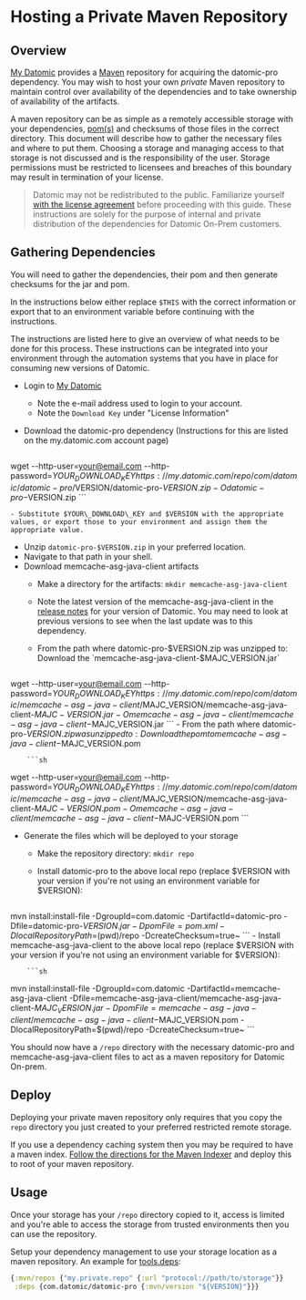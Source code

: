 Hosting a Private Maven Repository
==================================

Overview
--------

[My Datomic](https://my.datomic.com) provides a [Maven](https://maven.apache.org) repository for acquiring the datomic-pro dependency. You may wish to host your own *private* Maven repository to maintain control over availability of the dependencies and to take ownership of availability of the artifacts.

A maven repository can be as simple as a remotely accessible storage with your dependencies, [pom(s)](https://maven.apache.org/guides/introduction/introduction-to-the-pom.html) and checksums of those files in the correct directory. This document will describe how to gather the necessary files and where to put them. Choosing a storage and managing access to that storage is not discussed and is the responsibility of the user. Storage permissions must be restricted to licensees and breaches of this boundary may result in termination of your license.

> Datomic may not be redistributed to the public. Familiarize yourself [with the license agreement](https://www.datomic.com/on-prem-eula.html) before proceeding with this guide. These instructions are solely for the purpose of internal and private distribution of the dependencies for Datomic On-Prem customers.





Gathering Dependencies
----------------------

You will need to gather the dependencies, their pom and then generate checksums for the jar and pom.

In the instructions below either replace `$THIS` with the correct information or export that to an environment variable before continuing with the instructions.

The instructions are listed here to give an overview of what needs to be done for this process. These instructions can be integrated into your environment through the automation systems that you have in place for consuming new versions of Datomic.

- Login to [My Datomic](https://my.datomic.com)
    - Note the e-mail address used to login to your account.
    - Note the `Download Key` under "License Information"
- Download the datomic-pro dependency (Instructions for this are listed on the my.datomic.com account page)
    
    ```sh
wget --http-user=your@email.com --http-password=$YOUR_DOWNLOAD_KEY https://my.datomic.com/repo/com/datomic/datomic-pro/$VERSION/datomic-pro-$VERSION.zip -O datomic-pro-$VERSION.zip
    ```
    
    
    
    
    - Substitute $YOUR\_DOWNLOAD\_KEY and $VERSION with the appropriate values, or export those to your environment and assign them the appropriate value.
- Unzip `datomic-pro-$VERSION.zip` in your preferred location.
- Navigate to that path in your shell.
- Download memcache-asg-java-client artifacts 
    - Make a directory for the artifacts: `mkdir memcache-asg-java-client`
    - Note the latest version of the memcache-asg-java-client in the [release notes](../changes.html) for your version of Datomic. You may need to look at previous versions to see when the last update was to this dependency.
    - From the path where datomic-pro-$VERSION.zip was unzipped to: Download the `memcache-asg-java-client-$MAJC_VERSION.jar`
        
        ```sh
wget --http-user=your@email.com --http-password=$YOUR_DOWNLOAD_KEY https://my.datomic.com/repo/com/datomic/memcache-asg-java-client/$MAJC_VERSION/memcache-asg-java-client-$MAJC-VERSION.jar -O memcache-asg-java-client/memcache-asg-java-client-$MAJC_VERSION.jar
        ```
    - From the path where datomic-pro-$VERSION.zip was unzipped to: Download the pom to memcache-asg-java-client-$MAJC\_VERSION.pom
        
        ```sh
wget --http-user=your@email.com --http-password=$YOUR_DOWNLOAD_KEY https://my.datomic.com/repo/com/datomic/memcache-asg-java-client/$MAJC_VERSION/memcache-asg-java-client-$MAJC-VERSION.pom -O memcache-asg-java-client/memcache-asg-java-client-$MAJC-VERSION.pom
        ```
- Generate the files which will be deployed to your storage 
    - Make the repository directory: `mkdir repo`
    - Install datomic-pro to the above local repo (replace $VERSION with your version if you're not using an environment variable for $VERSION):
        
        ```sh
mvn install:install-file -DgroupId=com.datomic -DartifactId=datomic-pro -Dfile=datomic-pro-$VERSION.jar -DpomFile=pom.xml -DlocalRepositoryPath=$(pwd)/repo -DcreateChecksum=true~
        ```
    - Install memcache-asg-java-client to the above local repo (replace $VERSION with your version if you're not using an environment variable for $VERSION):
        
        ```sh
mvn install:install-file -DgroupId=com.datomic -DartifactId=memcache-asg-java-client -Dfile=memcache-asg-java-client/memcache-asg-java-client-$MAJC_VERSION.jar -DpomFile=memcache-asg-java-client/memcache-asg-java-client-$MAJC_VERSION.pom -DlocalRepositoryPath=$(pwd)/repo -DcreateChecksum=true~
        ```

You should now have a `/repo` directory with the necessary datomic-pro and memcache-asg-java-client files to act as a maven repository for Datomic On-prem.





Deploy
------

Deploying your private maven repository only requires that you copy the `repo` directory you just created to your preferred restricted remote storage.

If you use a dependency caching system then you may be required to have a maven index. [Follow the directions for the Maven Indexer](https://maven.apache.org/maven-indexer/indexer-cli/index.html) and deploy this to root of your maven repository.





Usage
-----

Once your storage has your `/repo` directory copied to it, access is limited and you're able to access the storage from trusted environments then you can use the repository.

Setup your dependency management to use your storage location as a maven repository. An example for [tools.deps](https://clojure.org/guides/deps_and_cli):

```clj
{:mvn/repos {"my.private.repo" {:url "protocol://path/to/storage"}}
 :deps {com.datomic/datomic-pro {:mvn/version "${VERSION}"}}}
```